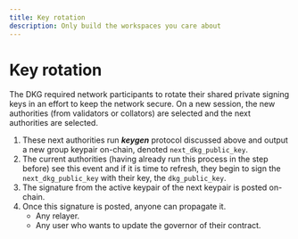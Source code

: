 ```yaml
---
title: Key rotation
description: Only build the workspaces you care about
---
```


# Key rotation

The DKG required network participants to rotate their shared private signing keys in an effort to keep the
network secure. On a new session, the new authorities (from validators or collators) are selected and the
next authorities are selected.

1. These next authorities run **_keygen_** protocol discussed above and output a new group keypair on-chain,
   denoted `next_dkg_public_key`.
2. The current authorities (having already run this process in the step before) see this event and if it is time
   to refresh, they begin to sign the `next_dkg_public_key` with their key, the `dkg_public_key`.
3. The signature from the active keypair of the next keypair is posted on-chain.
4. Once this signature is posted, anyone can propagate it.
   - Any relayer.
   - Any user who wants to update the governor of their contract.
